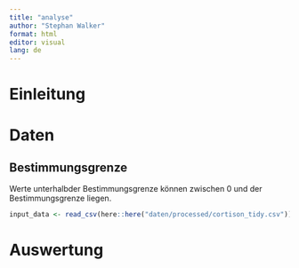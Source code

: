 ```yaml
---
title: "analyse"
author: "Stephan Walker"
format: html
editor: visual
lang: de
---
```


# Einleitung

# Daten

## Bestimmungsgrenze

Werte unterhalbder Bestimmungsgrenze können zwischen 0 und der Bestimmungsgrenze liegen.

```r
input_data <- read_csv(here::here("daten/processed/cortison_tidy.csv"))
```

# Auswertung

